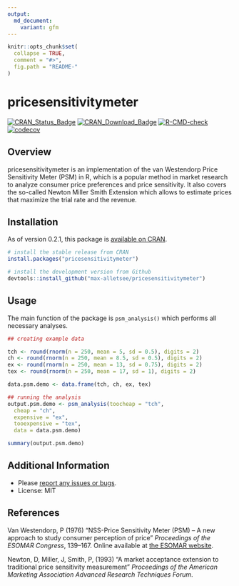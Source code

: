 ```yaml
---
output:
  md_document:
    variant: gfm
---
```


```r
knitr::opts_chunk$set(
  collapse = TRUE,
  comment = "#>",
  fig.path = "README-"
)
```

# pricesensitivitymeter

[![CRAN_Status_Badge](https://www.r-pkg.org/badges/version/pricesensitivitymeter)](https://cran.r-project.org/package=pricesensitivitymeter)
[![CRAN_Download_Badge](https://cranlogs.r-pkg.org/badges/grand-total/pricesensitivitymeter)](https://cran.r-project.org/package=pricesensitivitymeter)
[![R-CMD-check](https://github.com/max-alletsee/pricesensitivitymeter/workflows/R-CMD-check/badge.svg)](https://github.com/max-alletsee/pricesensitivitymeter/actions)
[![codecov](https://codecov.io/gh/max-alletsee/pricesensitivitymeter/branch/master/graph/badge.svg?token=W1JHNAMMEB)](https://codecov.io/gh/max-alletsee/pricesensitivitymeter)

## Overview 
pricesensitivitymeter is an implementation of the van Westendorp Price Sensitivity Meter (PSM) in R, which is a popular method in market research to analyze consumer price preferences and price sensitivity. It also covers the so-called Newton Miller Smith Extension which allows to estimate prices that maximize the trial rate and the revenue.

## Installation

As of version 0.2.1, this package is [available on CRAN](https://cran.r-project.org/package=pricesensitivitymeter).

```r
# install the stable release from CRAN
install.packages("pricesensitivitymeter")

# install the development version from Github
devtools::install_github("max-alletsee/pricesensitivitymeter")
```

## Usage

The main function of the package is `psm_analysis()` which performs all necessary analyses. 

```r
## creating example data

tch <- round(rnorm(n = 250, mean = 5, sd = 0.5), digits = 2)
ch <- round(rnorm(n = 250, mean = 8.5, sd = 0.5), digits = 2)
ex <- round(rnorm(n = 250, mean = 13, sd = 0.75), digits = 2)
tex <- round(rnorm(n = 250, mean = 17, sd = 1), digits = 2)

data.psm.demo <- data.frame(tch, ch, ex, tex)

## running the analysis
output.psm.demo <- psm_analysis(toocheap = "tch",
  cheap = "ch",
  expensive = "ex",
  tooexpensive = "tex",
  data = data.psm.demo)

summary(output.psm.demo)
```

## Additional Information

* Please [report any issues or bugs](https://github.com/max-alletsee/pricesensitivitymeter/issues).
* License: MIT

## References 

Van Westendorp, P (1976) "NSS-Price Sensitivity Meter (PSM) -- A new approach to study consumer perception of price" *Proceedings of the ESOMAR Congress*, 139--167. Online available at [the ESOMAR website](https://www.researchworld.com/a-new-approach-to-study-consumer-perception-of-price/).

Newton, D, Miller, J, Smith, P, (1993) "A market acceptance extension to traditional price sensitivity measurement" *Proceedings of the American Marketing Association Advanced Research Techniques Forum*.
